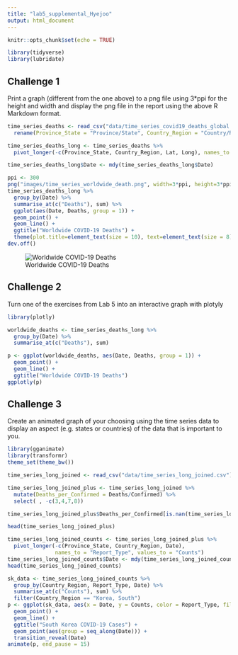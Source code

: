 ```yaml
---
title: "lab5_supplemental_Hyejoo"
output: html_document
---
```


```r
knitr::opts_chunk$set(echo = TRUE)
```

```r
library(tidyverse)
library(lubridate)
```

## Challenge 1
Print a graph (different from the one above) to a png file using 3*ppi for the height and width and display the png file in the report using the above R Markdown format.

```r
time_series_deaths <- read_csv("data/time_series_covid19_deaths_global.csv")%>%
  rename(Province_State = "Province/State", Country_Region = "Country/Region")

time_series_deaths_long <- time_series_deaths %>% 
  pivot_longer(-c(Province_State, Country_Region, Lat, Long), names_to = "Date", values_to = "Deaths")
```

```r
time_series_deaths_long$Date <- mdy(time_series_deaths_long$Date)
```



```r
ppi <- 300
png("images/time_series_worldwide_death.png", width=3*ppi, height=3*ppi, res=ppi)
time_series_deaths_long %>% 
  group_by(Date) %>% 
  summarise_at(c("Deaths"), sum) %>% 
  ggplot(aes(Date, Deaths, group = 1)) + 
  geom_point() + 
  geom_line() + 
  ggtitle("Worldwide COVID-19 Deaths") + 
  theme(plot.title=element_text(size = 10), text=element_text(size = 8))
dev.off()
```
![Worldwide COVID-19 Deaths](images/time_series_worldwide_death.png) 


## Challenge 2
Turn one of the exercises from Lab 5 into an interactive graph with plotyly

```r
library(plotly)
```

```r
worldwide_deaths <- time_series_deaths_long %>% 
  group_by(Date) %>% 
  summarise_at(c("Deaths"), sum)

p <- ggplot(worldwide_deaths, aes(Date, Deaths, group = 1)) + 
  geom_point() + 
  geom_line() + 
  ggtitle("Worldwide COVID-19 Deaths")
ggplotly(p)
```


## Challenge 3
Create an animated graph of your choosing using the time series data to display an aspect (e.g. states or countries) of the data that is important to you.

```r
library(gganimate)
library(transformr)
theme_set(theme_bw())
```


```r
time_series_long_joined <- read_csv("data/time_series_long_joined.csv")

time_series_long_joined_plus <- time_series_long_joined %>% 
  mutate(Deaths_per_Confirmed = Deaths/Confirmed) %>% 
  select( , -c(3,4,7,8))

time_series_long_joined_plus$Deaths_per_Confirmed[is.nan(time_series_long_joined_plus$Deaths_per_Confirmed)] <- 0

head(time_series_long_joined_plus)
```

```r
time_series_long_joined_counts <- time_series_long_joined_plus %>% 
  pivot_longer(-c(Province_State, Country_Region, Date),
               names_to = "Report_Type", values_to = "Counts")
time_series_long_joined_counts$Date <- mdy(time_series_long_joined_counts$Date)
head(time_series_long_joined_counts)
```
```r
sk_data <- time_series_long_joined_counts %>% 
  group_by(Country_Region, Report_Type, Date) %>% 
  summarise_at(c("Counts"), sum) %>% 
  filter(Country_Region == "Korea, South")
p <- ggplot(sk_data, aes(x = Date, y = Counts, color = Report_Type, fill = Report_Type)) + 
  geom_point() + 
  geom_line() + 
  ggtitle("South Korea COVID-19 Cases") + 
  geom_point(aes(group = seq_along(Date))) + 
  transition_reveal(Date)
animate(p, end_pause = 15)
```